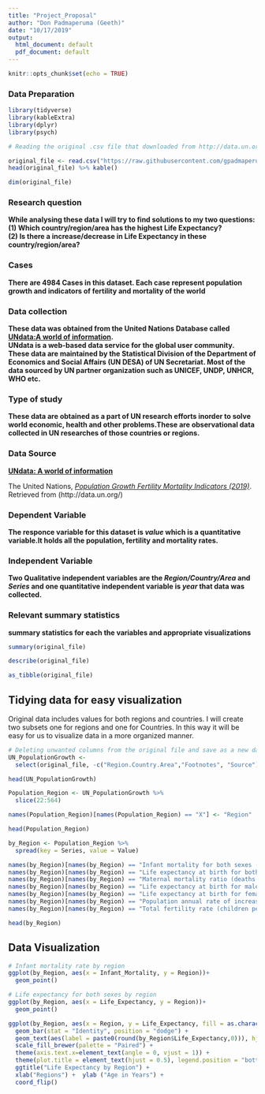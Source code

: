 ---
title: "Project_Proposal"
author: "Don Padmaperuma (Geeth)"
date: "10/17/2019"
output:
  html_document: default
  pdf_document: default
---

```{r setup, include=FALSE}
knitr::opts_chunk$set(echo = TRUE)
```

### Data Preparation

```{r}
library(tidyverse)
library(kableExtra)
library(dplyr)
library(psych)
```

```{r}
# Reading the original .csv file that downloaded from http://data.un.org/

original_file <- read.csv("https://raw.githubusercontent.com/gpadmaperuma/DATA606/master/SYB62_T03_201907_Population%20Growth%2C%20Fertility%20and%20Mortality%20Indicators.csv", header = TRUE, skip = 1)
head(original_file) %>% kable()
```

```{r}
dim(original_file)
```


### Research question 

**While analysing these data I will try to find solutions to my two questions:**  
**(1) Which country/region/area has the highest Life Expectancy?**  
**(2) Is there a increase/decrease in Life Expectancy in these country/region/area?**  

### Cases 

**There are 4984 Cases in this dataset. Each case represent population growth and indicators of fertility and mortality of the world**

### Data collection 

**These data was obtained from the United Nations Database called [UNdata:A world of information](http://data.un.org/).**  
**UNdata is a web-based data service for the global user community. These data are maintained by the Statistical Division of the Department of Economics and Social Affairs (UN DESA) of UN Secretariat. Most of the data sourced by UN partner organization such as UNICEF, UNDP, UNHCR, WHO etc.**  

### Type of study 

**These data are obtained as a part of UN research efforts inorder to solve world economic, health and other problems.These are observational data collected in UN researches of those countries or regions.**

### Data Source 

**[UNdata: A world of information](http://data.un.org/)**

The United Nations, [*Population Growth Fertility Mortality Indicators (2019)*](http://data.un.org/_Docs/SYB/PDFs/SYB62_T03_201907_Population%20Growth,%20Fertility%20and%20Mortality%20Indicators.pdf). Retrieved from (http://data.un.org/)


### Dependent Variable

**The responce variable for this dataset is *value* which is a quantitative variable.It holds all the population, fertility and mortality rates.**

### Independent Variable

**Two Qualitative independent variables are the *Region/Country/Area* and *Series* and one quantitative independent variable is *year* that data was collected.**

### Relevant summary statistics 

**summary statistics for each the variables and appropriate visualizations**

```{r}
summary(original_file)
```
```{r}
describe(original_file)
```
```{r}
as_tibble(original_file)
```

## Tidying data for easy visualization
Original data includes values for both regions and countries. I will create two subsets one for regions and one for Countries. In this way it will be easy for us to visualize data in a more organized manner. 

```{r}
# Deleting unwanted columns from the original file and save as a new data frame.
UN_PopulationGrowth <-
  select(original_file, -c("Region.Country.Area","Footnotes", "Source"))

head(UN_PopulationGrowth)
```
```{r}
Population_Region <- UN_PopulationGrowth %>%
  slice(22:564)

names(Population_Region)[names(Population_Region) == "X"] <- "Region"

head(Population_Region)
```
```{r}
by_Region <- Population_Region %>%
  spread(key = Series, value = Value)

names(by_Region)[names(by_Region) == "Infant mortality for both sexes (per 1,000 live births)"] <- "Infant_Mortality"
names(by_Region)[names(by_Region) == "Life expectancy at birth for both sexes (years)"] <- "Life_Expectancy"
names(by_Region)[names(by_Region) == "Maternal mortality ratio (deaths per 100,000 population)"] <- "Maternal_mortality_ratio"
names(by_Region)[names(by_Region) == "Life expectancy at birth for males (years)"] <- "LifeExpectancy_males"
names(by_Region)[names(by_Region) == "Life expectancy at birth for females (years)"] <- "LifeExpectancy_females"
names(by_Region)[names(by_Region) == "Population annual rate of increase (percent)"] <- "Population_increase_rate"
names(by_Region)[names(by_Region) == "Total fertility rate (children per women)"] <- "Total_fertility_rate"

```

```{r}
head(by_Region)
```

## Data Visualization 


```{r}
# Infant mortality rate by region
ggplot(by_Region, aes(x = Infant_Mortality, y = Region))+
  geom_point()
```

```{r}
# Life expectancy for both sexes by region
ggplot(by_Region, aes(x = Life_Expectancy, y = Region))+
  geom_point()
```

```{r}
ggplot(by_Region, aes(x = Region, y = Life_Expectancy, fill = as.character(Year))) +
  geom_bar(stat = "Identity", position = "dodge") +
  geom_text(aes(label = paste0(round(by_Region$Life_Expectancy,0))), hjust=-0.5, color="black", position = position_dodge(1), size = 2)+
  scale_fill_brewer(palette = "Paired") +
  theme(axis.text.x=element_text(angle = 0, vjust = 1)) +
  theme(plot.title = element_text(hjust = 0.5), legend.position = "bottom") +
  ggtitle("Life Expectancy by Region") +
  xlab("Regions") +  ylab ("Age in Years") + 
  coord_flip()
```
